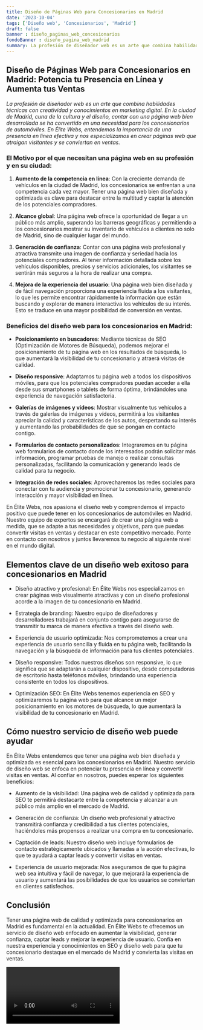 ```yaml
---
title: Diseño de Páginas Web para Concesionarios en Madrid
date: '2023-10-04'
tags: ['Diseño web', 'Concesionarios', 'Madrid']
draft: false
banner : diseño_paginas_web_concesionarios
fondoBanner : diseño_pagina_web_madrid
summary: La profesión de diseñador web es un arte que combina habilidades técnicas con creatividad y conocimientos en marketing digital. En la ciudad de Madrid, cuna de la cultura y el diseño, contar con una página web bien desarrollada se ha convertido en una necesidad para los concesionarios de automóviles. En Élite Webs, entendemos la importancia de una presencia en línea efectiva y nos especializamos en crear páginas web que atraigan visitantes y se conviertan en ventas.
---
```


## Diseño de Páginas Web para Concesionarios en Madrid: Potencia tu Presencia en Línea y Aumenta tus Ventas

*La profesión de diseñador web es un arte que combina habilidades técnicas con creatividad y conocimientos en marketing digital. En la ciudad de Madrid, cuna de la cultura y el diseño, contar con una página web bien desarrollada se ha convertido en una necesidad para los concesionarios de automóviles. En Élite Webs, entendemos la importancia de una presencia en línea efectiva y nos especializamos en crear páginas web que atraigan visitantes y se conviertan en ventas.*

### El Motivo por el que necesitan una página web en su profesión y en su ciudad:

1. **Aumento de la competencia en línea**: Con la creciente demanda de vehículos en la ciudad de Madrid, los concesionarios se enfrentan a una competencia cada vez mayor. Tener una página web bien diseñada y optimizada es clave para destacar entre la multitud y captar la atención de los potenciales compradores.

2. **Alcance global**: Una página web ofrece la oportunidad de llegar a un público más amplio, superando las barreras geográficas y permitiendo a los concesionarios mostrar su inventario de vehículos a clientes no solo de Madrid, sino de cualquier lugar del mundo.

3. **Generación de confianza**: Contar con una página web profesional y atractiva transmite una imagen de confianza y seriedad hacia los potenciales compradores. Al tener información detallada sobre los vehículos disponibles, precios y servicios adicionales, los visitantes se sentirán más seguros a la hora de realizar una compra.

4. **Mejora de la experiencia del usuario**: Una página web bien diseñada y de fácil navegación proporciona una experiencia fluida a los visitantes, lo que les permite encontrar rápidamente la información que están buscando y explorar de manera interactiva los vehículos de su interés. Esto se traduce en una mayor posibilidad de conversión en ventas.

### Beneficios del diseño web para los concesionarios en Madrid:

- **Posicionamiento en buscadores**: Mediante técnicas de SEO (Optimización de Motores de Búsqueda), podemos mejorar el posicionamiento de tu página web en los resultados de búsqueda, lo que aumentará la visibilidad de tu concesionario y atraerá visitas de calidad.

- **Diseño responsive**: Adaptamos tu página web a todos los dispositivos móviles, para que los potenciales compradores puedan acceder a ella desde sus smartphones o tablets de forma óptima, brindándoles una experiencia de navegación satisfactoria.

- **Galerías de imágenes y vídeos**: Mostrar visualmente tus vehículos a través de galerías de imágenes y vídeos, permitirá a los visitantes apreciar la calidad y características de los autos, despertando su interés y aumentando las probabilidades de que se pongan en contacto contigo.

- **Formularios de contacto personalizados**: Integraremos en tu página web formularios de contacto donde los interesados podrán solicitar más información, programar pruebas de manejo o realizar consultas personalizadas, facilitando la comunicación y generando leads de calidad para tu negocio.

- **Integración de redes sociales**: Aprovecharemos las redes sociales para conectar con tu audiencia y promocionar tu concesionario, generando interacción y mayor visibilidad en línea.

En Élite Webs, nos apasiona el diseño web y comprendemos el impacto positivo que puede tener en los concesionarios de automóviles en Madrid. Nuestro equipo de expertos se encargará de crear una página web a medida, que se adapte a tus necesidades y objetivos, para que puedas convertir visitas en ventas y destacar en este competitivo mercado. Ponte en contacto con nosotros y juntos llevaremos tu negocio al siguiente nivel en el mundo digital.

<GifSeo />

<Cta />

## Elementos clave de un diseño web exitoso para concesionarios en Madrid

- Diseño atractivo y profesional: En Élite Webs nos especializamos en crear páginas web visualmente atractivas y con un diseño profesional acorde a la imagen de tu concesionario en Madrid.

- Estrategia de branding: Nuestro equipo de diseñadores y desarrolladores trabajará en conjunto contigo para asegurarse de transmitir tu marca de manera efectiva a través del diseño web.

- Experiencia de usuario optimizada: Nos comprometemos a crear una experiencia de usuario sencilla y fluida en tu página web, facilitando la navegación y la búsqueda de información para tus clientes potenciales.

- Diseño responsive: Todos nuestros diseños son responsive, lo que significa que se adaptarán a cualquier dispositivo, desde computadoras de escritorio hasta teléfonos móviles, brindando una experiencia consistente en todos los dispositivos.

- Optimización SEO: En Élite Webs tenemos experiencia en SEO y optimizaremos tu página web para que alcance un mejor posicionamiento en los motores de búsqueda, lo que aumentará la visibilidad de tu concesionario en Madrid.

## Cómo nuestro servicio de diseño web puede ayudar

En Élite Webs entendemos que tener una página web bien diseñada y optimizada es esencial para los concesionarios en Madrid. Nuestro servicio de diseño web se enfoca en potenciar tu presencia en línea y convertir visitas en ventas. Al confiar en nosotros, puedes esperar los siguientes beneficios:

- Aumento de la visibilidad: Una página web de calidad y optimizada para SEO te permitirá destacarte entre la competencia y alcanzar a un público más amplio en el mercado de Madrid. 

- Generación de confianza: Un diseño web profesional y atractivo transmitirá confianza y credibilidad a tus clientes potenciales, haciéndoles más propensos a realizar una compra en tu concesionario.

- Captación de leads: Nuestro diseño web incluye formularios de contacto estratégicamente ubicados y llamadas a la acción efectivas, lo que te ayudará a captar leads y convertir visitas en ventas.

- Experiencia de usuario mejorada: Nos aseguramos de que tu página web sea intuitiva y fácil de navegar, lo que mejorará la experiencia de usuario y aumentará las posibilidades de que los usuarios se conviertan en clientes satisfechos.

## Conclusión

Tener una página web de calidad y optimizada para concesionarios en Madrid es fundamental en la actualidad. En Élite Webs te ofrecemos un servicio de diseño web enfocado en aumentar la visibilidad, generar confianza, captar leads y mejorar la experiencia de usuario. Confía en nuestra experiencia y conocimientos en SEO y diseño web para que tu concesionario destaque en el mercado de Madrid y convierta las visitas en ventas.

<Video />

<CtaBot job='Concesionarios' city='Madrid'/>

<Gmaps query='Madrid+españa+maps' />